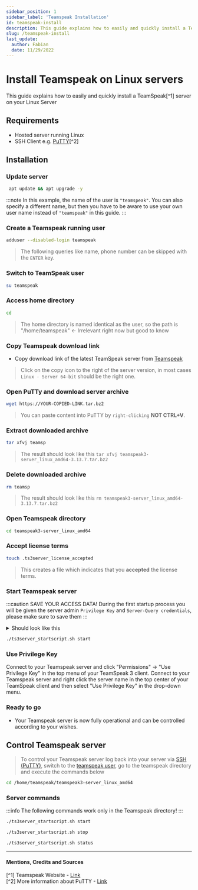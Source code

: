 ```yaml
---
sidebar_position: 1
sidebar_label: 'Teamspeak Installation'
id: teamspeak-install
description: This guide explains how to easily and quickly install a TeamSpeak server on your Linux Server. 
slug: /teamspeak-install
last_update:
  author: Fabian
  date: 11/29/2022
---
```



# Install Teamspeak on Linux servers

This guide explains how to easily and quickly install a TeamSpeak[^1] server on your Linux Server

## Requirements

* Hosted server running Linux
* SSH Client e.g. [PuTTY](https://www.chiark.greenend.org.uk/~sgtatham/putty/latest.html)[^2]


##### <PuTTYConnectionGuide></PuTTYConnectionGuide>

## Installation

### Update server

   ```bash
    apt update && apt upgrade -y
  ```

:::note
In this example, the name of the user is `"teamspeak"`. You can also specify a different name, but then you have to be aware to use your own user name instead of `"teamspeak"` in this guide.
:::

### Create a Teamspeak running user

  ```bash
  adduser --disabled-login teamspeak
  ```

  >The following queries like name, phone number can be skipped with the `ENTER` key.

### Switch to TeamSpeak user

  ```bash
  su teamspeak
  ```

### Access home directory

  ```bash
  cd
  ```

  > The home directory is named identical as the user, so the path is "/home/teamspeak" <- Irrelevant right now but good to know

### Copy Teamspeak download link

* Copy download link of the latest TeamSpeak server from [Teamspeak](https://www.teamspeak.com/en/downloads/#server)

> Click on the copy icon to the right of the server version, in most cases `Linux - Server 64-bit` should be the right one.

### Open PuTTy and download server archive

  ```bash
  wget https://YOUR-COPIED-LINK.tar.bz2
  ```

  > You can paste content into PuTTY by `right-clicking` **NOT CTRL+V**.

### Extract downloaded archive

  ```bash title="Use the [TAB] key to auto complete the command."
  tar xfvj teamsp
  ```

  > The result should look like this `tar xfvj teamspeak3-server_linux_amd64-3.13.7.tar.bz2`

### Delete downloaded archive

  ```bash title="Use the [TAB] key to auto complete the command."
  rm teamsp
  ```

  > The result should look like this `rm teamspeak3-server_linux_amd64-3.13.7.tar.bz2`

### Open Teamspeak directory

  ```bash
  cd teamspeak3-server_linux_amd64
  ```

### Accept license terms

  ```bash
  touch .ts3server_license_accepted
  ```

  > This creates a file which indicates that you **accepted** the license terms.

### Start Teamspeak server

:::caution SAVE YOUR ACCESS DATA!
During the first startup process you will be given the server admin `Privilege Key` and `Server-Query credentials`, please make sure to save them
:::

<details>
<summary>Should look like this</summary>
<img src={ImageUrl} height="400" width="450" alt="Example banner" />
</details>

  ```bash
  ./ts3server_startscript.sh start
  ```

### Use Privilege Key

<Tabs>
  <TabItem value="teamspeak3" label="Teamspeak3 Client" default>
    Connect to your Teamspeak server and click "Permissions" -> "Use Privilege Key" in the top menu of your TeamSpeak 3 client.
  </TabItem>
  <TabItem value="new-teamspeak" label="All New Teamspeak (Ts5)">
    Connect to your Teamspeak server and right click the server name in the top center of your TeamSpeak client and then select "Use Privilege Key" in the drop-down menu.
  </TabItem>
</Tabs>

### Ready to go

* Your Teamspeak server is now fully operational and can be controlled according to your wishes.
  
## Control Teamspeak server

> To control your Teamspeak server log back into your server via [SSH (PuTTY)](#puttyconnectionguideputtyconnectionguide), switch to the [teamspeak user](#switch-to-teamspeak-user), go to the teamspeak directory and execute the commands below

```bash title="Access teamspeak directory"
cd /home/teamspeak/teamspeak3-server_linux_amd64
```

### Server commands

:::info
The following commands work only in the Teamspeak directory!
:::

<Tabs>
  <TabItem value="start" label="Start" default>

  ```bash title="Start Teamspeak server"
  ./ts3server_startscript.sh start
  ```

  </TabItem>
  <TabItem value="stop" label="Stop">

  ```bash title="Stop Teamspeak server"
  ./ts3server_startscript.sh stop
  ```

  </TabItem>
  <TabItem value="status" label="Status">

  ```bash title="Show current Teamspeak server status"
  ./ts3server_startscript.sh status
  ```

  </TabItem>
</Tabs>

---

#### Mentions, Credits and Sources

[^1] Teamspeak Website - [Link](https://www.teamspeak.com)<br/>
[^2] More information about PuTTY - [Link](https://wikipedia.org/wiki/PuTTY)
